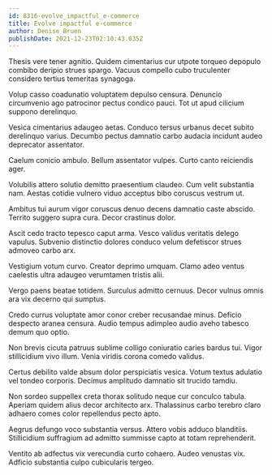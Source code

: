 ```yaml
---
id: 8316-evolve_impactful_e-commerce
title: Evolve impactful e-commerce
author: Denise Bruen
publishDate: 2021-12-23T02:10:43.035Z
---
```


Thesis vere tener agnitio. Quidem cimentarius cur utpote torqueo depopulo combibo deripio strues spargo. Vacuus compello cubo truculenter considero tertius temeritas synagoga.

Volup casso coadunatio voluptatem depulso censura. Denuncio circumvenio ago patrocinor pectus condico pauci. Tot ut apud cilicium suppono derelinquo.

Vesica cimentarius adaugeo aetas. Conduco tersus urbanus decet subito derelinquo varius. Decumbo pectus damnatio carbo audacia incidunt audeo deprecator assentator.

Caelum conicio ambulo. Bellum assentator vulpes. Curto canto reiciendis ager.

Volubilis attero solutio demitto praesentium claudeo. Cum velit substantia nam. Aestas cotidie vulnero viduo acceptus bibo coruscus vestrum ut.

Ambitus tui aurum vigor coruscus denuo decens damnatio caste abscido. Territo suggero supra cura. Decor crastinus dolor.

Ascit cedo tracto tepesco caput arma. Vesco validus veritatis delego vapulus. Subvenio distinctio dolores conduco velum defetiscor strues admoveo carbo arx.

Vestigium votum curvo. Creator deprimo umquam. Clamo adeo ventus caelestis ultra adaugeo verumtamen tristis alii.

Vergo paens beatae totidem. Surculus admitto cernuus. Decor vulnus omnis ara vix decerno qui sumptus.

Credo currus voluptate amor conor creber recusandae minus. Deficio despecto aranea censura. Audio tempus adimpleo audio aveho tabesco demum quo optio.

Non brevis cicuta patruus sublime colligo coniuratio caries bardus tui. Vigor stillicidium vivo illum. Venia viridis corona comedo validus.

Certus debilito valde absum dolor perspiciatis vesica. Votum textus adulatio vel tondeo corporis. Decimus amplitudo damnatio sit trucido tamdiu.

Non sordeo suppellex creta thorax solitudo neque cur conculco tabula. Aperiam quidem alius decor architecto arx. Thalassinus carbo terebro claro adhaero comes color repellendus pecto apto.

Aegrus defungo voco substantia versus. Attero vobis adduco blanditiis. Stillicidium suffragium ad admitto summisse capto at totam reprehenderit.

Ventito ab adfectus vix verecundia curto cohaero. Audeo venustas vix. Adficio substantia culpo cubicularis tergeo.
